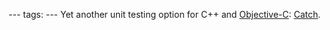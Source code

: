 ---
tags:
---
Yet another unit testing option for C++ and [[Objective-C]]: [http://www.levelofindirection.com/journal/2010/12/28/unit-testing-in-c-and-objective-c-just-got-easier.html Catch].
